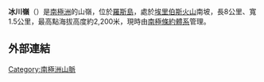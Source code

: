 {{coord|77|36|S|167|17|E|source:GNIS|display=title}}

'''冰川嶺'''（{{lang-en|Glacier Ridge}}）是[[南極洲|南極洲]]的山嶺，位於[[羅斯島|羅斯島]]，處於[[埃里伯斯火山|埃里伯斯火山]]南坡，長8公里、寬1.5公里，最高點海拔高度約2,200米，現時由[[南極條約體系|南極條約體系]]管理。

==外部連結==
{{cite gnis | type = antarid | id = 17731| name = Glacier Ridge | accessdate = 2012-04-24}}

{{DEFAULTSORT:Glacier Ridge}}
[[Category:南極洲山脈|Category:南極洲山脈]]


{{RossIsland-geo-stub}}